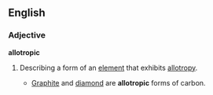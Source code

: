 ==English==
===Adjective===
'''allotropic'''
#{{chemistry}} Describing a form of an [[element]] that exhibits [[allotropy]].
#* [[Graphite]] and [[diamond]] are '''allotropic''' forms of carbon.